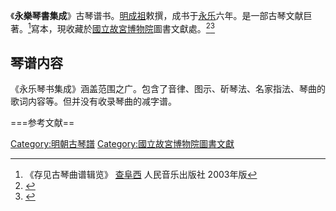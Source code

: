 《'''永樂琴書集成'''》古琴谱书。[[明成祖|明成祖]]敕撰，成书于[[永乐|永乐]]六年。是一部古琴文献巨著。<ref>《存见古琴曲谱辑览》 [[查阜西|查阜西]] 人民音乐出版社 2003年版</ref>寫本，現收藏於[[國立故宮博物院|國立故宮博物院]]圖書文獻處。<ref>{{Cite web|title=永樂琴書集成 二十卷|url=https://rbk-doc.npm.edu.tw/npmtpc/npmtpall?ID=49&SECU=1513038536&PAGE=rbmap/2ND_rbmap&VIEWREC=rbmap:0@@258168667#JUMPOINT|access-date=2021-10-19|work=【故宮博物院】圖書文獻類型數典系統|publisher=國立故宮博物院|language=zh-TW}}</ref><ref>{{Cite web|title=永樂琴書集成 (1205281)|url=https://catalog.digitalarchives.tw/item/00/12/64/21.html|access-date=2021-10-19|work=數位典藏與學習聯合目錄|language=zh-TW|archive-date=2016-10-28|archive-url=https://web.archive.org/web/20161028223246/http://catalog.digitalarchives.tw/item/00/12/64/21.html|dead-url=no}}</ref>

==琴谱内容==

《永乐琴书集成》涵盖范围之广。包含了音律、图示、斫琴法、名家指法、琴曲的歌词内容等。但并没有收录琴曲的减字谱。

===参考文献==
{{reflist}}
[[Category:明朝古琴譜|Category:明朝古琴譜]]
[[Category:國立故宮博物院圖書文獻|Category:國立故宮博物院圖書文獻]]